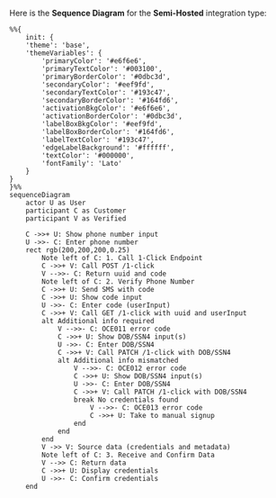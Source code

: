 Here is the **Sequence Diagram** for the **Semi-Hosted** integration type:

```mermaid
%%{
    init: {
    'theme': 'base',
    'themeVariables': {
        'primaryColor': '#e6f6e6',
        'primaryTextColor': '#003100',
        'primaryBorderColor': '#0dbc3d',
        'secondaryColor': '#eef9fd',
        'secondaryTextColor': '#193c47',
        'secondaryBorderColor': '#164fd6',
        'activationBkgColor': '#e6f6e6',
        'activationBorderColor': '#0dbc3d',
        'labelBoxBkgColor': '#eef9fd',
        'labelBoxBorderColor': '#164fd6',
        'labelTextColor': '#193c47',
        'edgeLabelBackground': '#ffffff',
        'textColor': '#000000',
        'fontFamily': 'Lato'
    }
}
}%%
sequenceDiagram
    actor U as User
    participant C as Customer
    participant V as Verified

    C ->>+ U: Show phone number input
    U ->>- C: Enter phone number
    rect rgb(200,200,200,0.25)
        Note left of C: 1. Call 1-Click Endpoint
        C ->>+ V: Call POST /1-click
        V -->>- C: Return uuid and code
        Note left of C: 2. Verify Phone Number
        C ->>+ U: Send SMS with code
        C ->>+ U: Show code input
        U ->>- C: Enter code (userInput)
        C ->>+ V: Call GET /1-click with uuid and userInput
        alt Additional info required
            V -->>- C: OCE011 error code
            C ->>+ U: Show DOB/SSN4 input(s)
            U ->>- C: Enter DOB/SSN4
            C ->>+ V: Call PATCH /1-click with DOB/SSN4
            alt Additional info mismatched
                V -->>- C: OCE012 error code
                C ->>+ U: Show DOB/SSN4 input(s)
                U ->>- C: Enter DOB/SSN4
                C ->>+ V: Call PATCH /1-click with DOB/SSN4
                break No credentials found
                    V -->>- C: OCE013 error code
                    C ->>+ U: Take to manual signup
                end
            end
        end
        V ->> V: Source data (credentials and metadata)
        Note left of C: 3. Receive and Confirm Data
        V -->> C: Return data
        C ->>+ U: Display credentials
        U ->>- C: Confirm credentials
    end
```
<br />